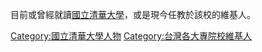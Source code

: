 {{catmore|國立清華大學}}
目前或曾經就讀[[國立清華大學|國立清華大學]]，或是現今任教於該校的維基人。
[[Category:國立清華大學人物|Category:國立清華大學人物]]
[[Category:台灣各大專院校維基人|Category:台灣各大專院校維基人]]